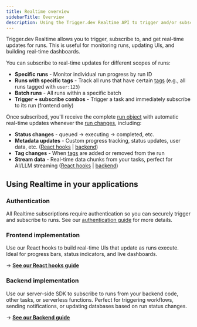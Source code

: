 ```yaml
---
title: Realtime overview
sidebarTitle: Overview
description: Using the Trigger.dev Realtime API to trigger and/or subscribe to runs in real-time.
---
```



Trigger.dev Realtime allows you to trigger, subscribe to, and get real-time updates for runs. This is useful for monitoring runs, updating UIs, and building real-time dashboards.

You can subscribe to real-time updates for different scopes of runs:

- **Specific runs** - Monitor individual run progress by run ID
- **Runs with specific tags** - Track all runs that have certain [tags](/tags) (e.g., all runs tagged with `user:123`)
- **Batch runs** - All runs within a specific batch
- **Trigger + subscribe combos** - Trigger a task and immediately subscribe to its run (frontend only)

Once subscribed, you'll receive the complete [run object](/realtime/run-object) with automatic real-time updates whenever the [run changes](/realtime/how-it-works#run-changes), including:

- **Status changes** - queued → executing → completed, etc.
- **Metadata updates** - Custom progress tracking, status updates, user data, etc. ([React hooks](/realtime/react-hooks/subscribe#using-metadata-to-show-progress-in-your-ui) | [backend](/realtime/backend/subscribe#subscribe-to-metadata-updates-from-your-tasks))
- **Tag changes** - When [tags](/tags) are added or removed from the run
- **Stream data** - Real-time data chunks from your tasks, perfect for AI/LLM streaming ([React hooks](/realtime/react-hooks/streams) | [backend](/realtime/backend/streams))

## Using Realtime in your applications

### Authentication

All Realtime subscriptions require authentication so you can securely trigger and subscribe to runs. See our [authentication guide](/realtime/auth) for more details.

### Frontend implementation

Use our React hooks to build real-time UIs that update as runs execute. Ideal for progress bars, status indicators, and live dashboards.

→ **[See our React hooks guide](/realtime/react-hooks/)**

### Backend implementation

Use our server-side SDK to subscribe to runs from your backend code, other tasks, or serverless functions. Perfect for triggering workflows, sending notifications, or updating databases based on run status changes.

→ **[See our Backend guide](/realtime/backend)**
